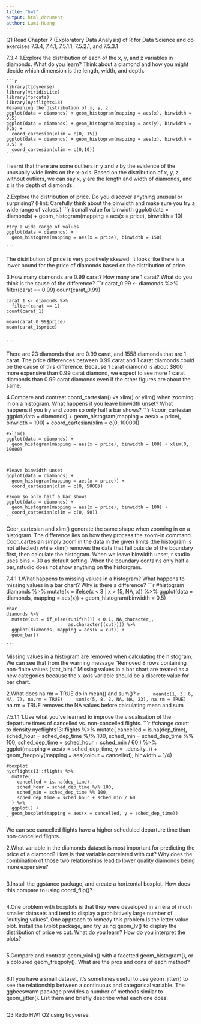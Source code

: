 ```yaml
---
title: "hw2"
output: html_document
author: Lumi Huang
---
```

Q1
Read Chapter 7 (Exploratory Data Analysis) of R for Data Science and do exercises 7.3.4, 7.4.1, 7.5.1.1, 7.5.2.1, and 7.5.3.1

7.3.4
1.Explore the distribution of each of the x, y, and z variables in diamonds. What do you learn? Think about a diamond and how you might decide which dimension is the length, width, and depth.

    ```r
    library(tidyverse)
    library(viridisLite)
    library(forcats)
    library(nycflights13)
    #examining the distribution of x, y, z
    ggplot(data = diamonds) + geom_histogram(mapping = aes(x), binwidth = 0.5)
    ggplot(data = diamonds) + geom_histogram(mapping = aes(y), binwidth = 0.5) + 
      coord_cartesian(xlim = c(0, 15))
    ggplot(data = diamonds) + geom_histogram(mapping = aes(z), binwidth = 0.5) +
      coord_cartesian(xlim = c(0,10))
    ```
I learnt that there are some outliers in y and z by the evidence of the unusually wide limits on the x-axis. Based on the distribution of x, y, z without outliers, we can say x, y are the length and width of diamonds, and z is the depth of diamonds.


2.Explore the distribution of price. Do you discover anything unusual or surprising? (Hint: Carefully think about the binwidth and make sure you try a wide range of values.)
    ```r
    #small value for binwidth
    ggplot(data = diamonds) + 
      geom_histogram(mapping = aes(x = price), binwidth = 10)
    
    #try a wide range of values
    ggplot(data = diamonds) + 
      geom_histogram(mapping = aes(x = price), binwidth = 150)
    
    ```
The distribution of price is very positively skewed. It looks like there is a lower bound for the price of diamonds based on the distribution of price.


3.How many diamonds are 0.99 carat? How many are 1 carat? What do you think is the cause of the difference?
    ```r
    carat_0.99 <- diamonds %>%
      filter(carat == 0.99)
    count(carat_0.99)
    
    carat_1 <- diamonds %>%
      filter(carat == 1)
    count(carat_1)
    
    mean(carat_0.99$price)
    mean(carat_1$price)
    

    ```
There are 23 diamonds that are 0.99 carat, and 1558 diamonds that are 1 carat. The price differences between 0.99 carat and 1 carat diamonds could be the cause of this difference. Because 1 carat diamond is about $800 more expensive than 0.99 carat diamond, we expect to see more 1 carat diamonds than 0.99 carat diamonds even if the other figures are about the same.


4.Compare and contrast coord_cartesian() vs xlim() or ylim() when zooming in on a histogram. What happens if you leave binwidth unset? What happens if you try and zoom so only half a bar shows?
    ```r
    
    #coor_cartesian
    ggplot(data = diamonds) + 
      geom_histogram(mapping = aes(x = price), binwidth = 100) +
      coord_cartesian(xlim = c(0, 10000))
    
    #xlim()
    ggplot(data = diamonds) +
      geom_histogram(mapping = aes(x = price), binwidth = 100) + xlim(0, 10000)
    
    
    
    #leave binwidth unset
    ggplot(data = diamonds) + 
      geom_histogram(mapping = aes(x = price)) +
      coord_cartesian(xlim = c(0, 5000))
    
    #zoom so only half a bar shows
    ggplot(data = diamonds) + 
      geom_histogram(mapping = aes(x = price), binwidth = 100) +
      coord_cartesian(xlim = c(0, 50))
    ```

Coor_cartesian and xlim() generate the same shape when zooming in on a histogram. The difference lies on how they process the zoom-in command. Coor_cartesian simply zoom in the data in the given limits (the histogram is not affected) while xlim() removes the data that fall outside of the boundary first, then calculate the histogram.
When we leave binwidth unset, r studio uses bins = 30 as default setting.
When the boundary contains only half a bar, rstudio does not show anything on the historgram.


7.4.1
1.What happens to missing values in a histogram? What happens to missing values in a bar chart? Why is there a difference?
    ```r
    #histogram
    diamonds %>%
      mutate(x = ifelse(x < 3 | x > 15, NA, x)) %>%
      ggplot(data = diamonds, mapping = aes(x)) + 
      geom_histogram(binwidth = 0.5)
    
    
    #bar
    diamonds %>%
      mutate(cut = if_else(runif(n()) < 0.1, NA_character_,
                           as.character((cut)))) %>%
      ggplot(diamonds, mapping = aes(x = cut)) +
      geom_bar()

    ```

Missing values in a histogram are removed when calculating the histogram. We can see that from the warning message "Removed 8 rows containing non-finite values (stat_bin)."
Missing values in a bar chart are treated as a new categories because the x-axis variable should be a discrete value for bar chart.


2.What does na.rm = TRUE do in mean() and sum()?
    ```r
    mean(c(1, 3, 6, NA, 7), na.rm = TRUE)
    sum(c(5, 8, 2, NA, NA, 23), na.rm = TRUE)
    ```
na.rm = TRUE removes the NA values before calculating mean and sum


7.5.1.1
1.Use what you’ve learned to improve the visualisation of the departure times of cancelled vs. non-cancelled flights.
    ```r
    #change count to density
    nycflights13::flights %>% 
      mutate(
        cancelled = is.na(dep_time),
        sched_hour = sched_dep_time %/% 100,
        sched_min = sched_dep_time %% 100,
        sched_dep_time = sched_hour + sched_min / 60
      ) %>% 
      ggplot(mapping = aes(x = sched_dep_time, y = ..density..)) + 
        geom_freqpoly(mapping = aes(colour = cancelled), binwidth = 1/4)
    
    #boxplot
    nycflights13::flights %>% 
      mutate(
        cancelled = is.na(dep_time),
        sched_hour = sched_dep_time %/% 100,
        sched_min = sched_dep_time %% 100,
        sched_dep_time = sched_hour + sched_min / 60
      ) %>% 
      ggplot() +
      geom_boxplot(mapping = aes(x = cancelled, y = sched_dep_time))
    ```
We can see cancelled flights have a higher scheduled departure time than non-cancelled flights.


2.What variable in the diamonds dataset is most important for predicting the price of a diamond? How is that variable correlated with cut? Why does the combination of those two relationships lead to lower quality diamonds being more expensive?
```r

```


3.Install the ggstance package, and create a horizontal boxplot. How does this compare to using coord_flip()?
```r

```


4.One problem with boxplots is that they were developed in an era of much smaller datasets and tend to display a prohibitively large number of “outlying values”. One approach to remedy this problem is the letter value plot. Install the lvplot package, and try using geom_lv() to display the distribution of price vs cut. What do you learn? How do you interpret the plots?
```r

```


5.Compare and contrast geom_violin() with a facetted geom_histogram(), or a coloured geom_freqpoly(). What are the pros and cons of each method?
```r

```


6.If you have a small dataset, it’s sometimes useful to use geom_jitter() to see the relationship between a continuous and categorical variable. The ggbeeswarm package provides a number of methods similar to geom_jitter(). List them and briefly describe what each one does.
```r

```

Q3
Redo HW1 Q2 using tidyverse.
```r

```



